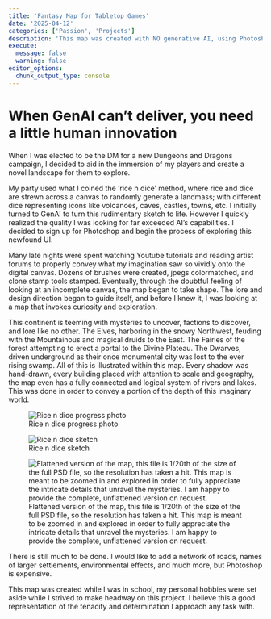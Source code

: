 ```yaml
---
title: 'Fantasy Map for Tabletop Games'
date: '2025-04-12'
categories: ['Passion', 'Projects']
description: 'This map was created with NO generative AI, using Photoshop. I entered this project with almost zero graphic design experience, and after 120+ hours of Youtube and troubleshooting, it has ignited my passion for digital art and fantasy worldbuilding'
execute:
  message: false
  warning: false
editor_options:
  chunk_output_type: console
---
```


# When GenAI can't deliver, you need a little human innovation

When I was elected to be the DM for a new Dungeons and Dragons campaign, I decided to aid in the immersion of my players and create a novel landscape for them to explore.

My party used what I coined the 'rice n dice' method, where rice and dice are strewn across a canvas to randomly generate a landmass; with different dice representing icons like volcanoes, caves, castles, towns, etc. I initially turned to GenAI to turn this rudimentary sketch to life. However I quickly realized the quality I was looking for far exceeded AI's capabilities. I decided to sign up for Photoshop and begin the process of exploring this newfound UI.

Many late nights were spent watching Youtube tutorials and reading artist forums to properly convey what my imagination saw so vividly onto the digital canvas. Dozens of brushes were created, jpegs colormatched, and clone stamp tools stamped. Eventually, through the doubtful feeling of looking at an incomplete canvas, the map began to take shape. The lore and design direction began to guide itself, and before I knew it, I was looking at a map that invokes curiosity and exploration.

This continent is teeming with mysteries to uncover, factions to discover, and lore like no other. The Elves, harboring in the snowy Northwest, feuding with the Mountainous and magical druids to the East. The Fairies of the forest attempting to erect a portal to the Divine Plateau. The Dwarves, driven underground as their once monumental city was lost to the ever rising swamp. All of this is illustrated within this map. Every shadow was hand-drawn, every building placed with attention to scale and geography, the map even has a fully connected and logical system of rivers and lakes. This was done in order to convey a portion of the depth of this imaginary world.

![Rice n dice progress photo](rice-n-dice-progress.jpg){fig-align="center"}

![Rice n dice sketch](rice-n-dice-sketch.jpg){fig-align="center"}

![Flattened version of the map, this file is 1/20th of the size of the full PSD file, so the resolution has taken a hit. This map is meant to be zoomed in and explored in order to fully appreciate the intricate details that unravel the mysteries. I am happy to provide the complete, unflattened version on request.](flattened%20map.jpg){fig-align="center"}

There is still much to be done. I would like to add a network of roads, names of larger settlements, environmental effects, and much more, but Photoshop is expensive.

This map was created while I was in school, my personal hobbies were set aside while I strived to make headway on this project. I believe this a good representation of the tenacity and determination I approach any task with.
